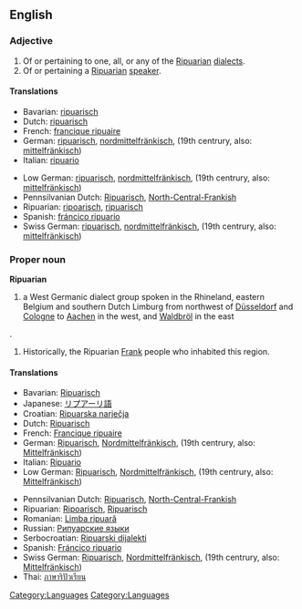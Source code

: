 ==English==
===Adjective===
{{en-adj}}

# Of or pertaining to one, all, or any of the [[Ripuarian]] [[dialect]]s.
# Of or pertaining a [[Ripuarian]] [[speaker]].

====Translations====
{{top}}
*Bavarian: [[ripuarisch]]
*Dutch: [[ripuarisch]]
*French: [[francique ripuaire]]
*German: [[ripuarisch]], [[nordmittelfränkisch]], (19th centrury, also: [[mittelfränkisch]])
*Italian: [[ripuario]]
{{mid}}
*Low German: [[ripuarisch]], [[nordmittelfränkisch]], (19th centrury, also: [[mittelfränkisch]])
*Pennsilvanian Dutch: [[Ripuarisch]], [[North-Central-Frankish]]
*Ripuarian: [[ripoarisch]], [[ripuarisch]]
*Spanish: [[fráncico ripuario]]
*Swiss German: [[ripuarisch]], [[nordmittelfränkisch]], (19th centrury, also: [[mittelfränkisch]])
{{bottom}}

===Proper noun===
{{wikipedia|Ripuarian (language)}}
{{wikipedia|Ripuarian Franks}}
'''Ripuarian'''
# a West Germanic dialect group spoken in the Rhineland, eastern Belgium and southern Dutch Limburg from northwest of [[Düsseldorf]] and [[Cologne]] to [[Aachen]] in the west, and [[Waldbröl]] in the east
[[Category:Languages]].
# Historically, the Ripuarian [[Frank]] people who inhabited this region.

====Translations====
{{top}}
*Bavarian: [[Ripuarisch]]
*Japanese: [[リプアーリ語]]
*Croatian: [[Ripuarska narječja]]
*Dutch: [[Ripuarisch]]
*French: [[Francique ripuaire]]
*German: [[Ripuarisch]], [[Nordmittelfränkisch]], (19th centrury, also: [[Mittelfränkisch]])
*Italian: [[Ripuario]]
*Low German: [[Ripuarisch]], [[Nordmittelfränkisch]], (19th centrury, also: [[Mittelfränkisch]])
{{mid}}
*Pennsilvanian Dutch: [[Ripuarisch]], [[North-Central-Frankish]]
*Ripuarian: [[Ripoarisch]], [[Ripuarisch]]
*Romanian: [[Limba ripuară]]
*Russian: [[Рипуарские языки]]
*Serbocroatian: [[Ripuarski dijalekti]]
*Spanish: [[Fráncico ripuario]]
*Swiss German: [[Ripuarisch]], [[Nordmittelfränkisch]], (19th centrury, also: [[Mittelfränkisch]])
*Thai: [[ภาษาริปัวเรียน]]
{{bottom}}

[[Category:Languages]]
